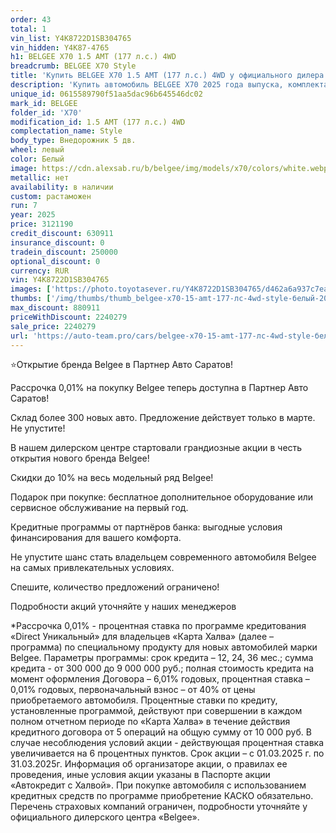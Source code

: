 ```yaml
---
order: 43
total: 1
vin_list: Y4K8722D1SB304765
vin_hidden: Y4K87-4765
h1: BELGEE X70 1.5 AMT (177 л.с.) 4WD
breadcrumb: BELGEE X70 Style
title: 'Купить BELGEE X70 1.5 AMT (177 л.с.) 4WD у официального дилера в Балаково'
description: 'Купить автомобиль BELGEE X70 2025 года выпуска, комплектация Style, цвет - Белый, двигатель - 1.5 AMT (177 л.с.) 4WD у официального дилера в г. Балаково. Стоимость данного автомобиля BELGEE X70 – 2240279'
unique_id: 0615589790f51aa5dac96b645546dc02
mark_id: BELGEE
folder_id: 'X70'
modification_id: 1.5 AMT (177 л.с.) 4WD
complectation_name: Style
body_type: Внедорожник 5 дв.
wheel: левый
color: Белый
image: https://cdn.alexsab.ru/b/belgee/img/models/x70/colors/white.webp
metallic: нет
availability: в наличии
custom: растаможен
run: 7
year: 2025
price: 3121190
credit_discount: 630911
insurance_discount: 0
tradein_discount: 250000
optional_discount: 0
currency: RUR
vin: Y4K8722D1SB304765
images: ['https://photo.toyotasever.ru/Y4K8722D1SB304765/d462a6a937c7ea3a4274b0367d0d7972.jpeg', 'https://photo.toyotasever.ru/Y4K8722D1SB304765/88727356130cd75b3457f73895b96f41.jpeg', 'https://photo.toyotasever.ru/Y4K8722D1SB304765/8e65d5b6122394817911dbeb8189799a.jpeg', 'https://photo.toyotasever.ru/Y4K8722D1SB304765/148592cc000c35565556ce5a56be9209.jpeg', 'https://photo.toyotasever.ru/Y4K8722D1SB304765/2f758ee16f3b9035aedd30aa02957420.jpeg', 'https://photo.toyotasever.ru/Y4K8722D1SB304765/cf6fe2b3feaabe50c14f7d2c94fda578.jpeg', 'https://photo.toyotasever.ru/Y4K8722D1SB304765/0ba6014f20477d93357a59421a35ef12.jpeg', 'https://photo.toyotasever.ru/Y4K8722D1SB304765/9c28499ba499982dc5c20d5f510b15b0.jpeg', 'https://photo.toyotasever.ru/Y4K8722D1SB304765/fce3f586cc97a1ee9433a9b9c11d6b46.jpeg', 'https://photo.toyotasever.ru/Y4K8722D1SB304765/8636082efba2d7a8ef6a71138c608f89.jpeg', 'https://photo.toyotasever.ru/Y4K8722D1SB304765/c79e248b7fb3bb9d890c994355c62375.jpeg', 'https://photo.toyotasever.ru/Y4K8722D1SB304765/00339b9aa92b078cec53885f7c3e3081.jpeg', 'https://photo.toyotasever.ru/Y4K8722D1SB304765/e4a1a39fbf93a45196b1f78643b25780.jpeg', 'https://photo.toyotasever.ru/Y4K8722D1SB304765/6ca8011e02603a671b4048f0464f593e.jpeg', 'https://photo.toyotasever.ru/Y4K8722D1SB304765/aaaf7e168f548fb482fe521953fd79f3.jpeg', 'https://photo.toyotasever.ru/Y4K8722D1SB304765/5abf3260315d61d298b063b9521d5c51.jpeg', 'https://photo.toyotasever.ru/Y4K8722D1SB304765/b2ca637c9c9bcdf70d12ae864cc8d3d4.jpeg']
thumbs: ['/img/thumbs/thumb_belgee-x70-15-amt-177-лс-4wd-style-белый-2025_d7972_0.webp', '/img/thumbs/thumb_belgee-x70-15-amt-177-лс-4wd-style-белый-2025_96f41_1.webp', '/img/thumbs/thumb_belgee-x70-15-amt-177-лс-4wd-style-белый-2025_9799a_2.webp', '/img/thumbs/thumb_belgee-x70-15-amt-177-лс-4wd-style-белый-2025_e9209_3.webp', '/img/thumbs/thumb_belgee-x70-15-amt-177-лс-4wd-style-белый-2025_57420_4.webp']
max_discount: 880911
priceWithDiscount: 2240279
sale_price: 2240279
url: 'https://auto-team.pro/cars/belgee-x70-15-amt-177-лс-4wd-style-белый-2025/'
---
```

<p>
 ⭐Открытие бренда Belgee в Партнер Авто Саратов!
</p>
<p>
</p>
<p>
 Рассрочка 0,01% на покупку Belgee теперь доступна в Партнер Авто Саратов!
</p>
<p>
 Склад более 300 новых авто. Предложение действует только в марте. He упустите!
</p>
<p>
</p>
<p>
 В нашем дилерском центре стартовали грандиозные акции в честь открытия нового бренда Belgee!
</p>
<p>
</p>
<p>
 Скидки дo 10% нa весь модельный ряд Belgee!
</p>
<p>
 Подарок при покупке: бесплатное дополнительное оборудование или сервисное обслуживание на первый год.
</p>
<p>
 Кредитные программы от партнёров банка: выгодные условия финансирования для вашего комфорта.
</p>
<p>
</p>
<p>
 Не упустите шанс стать владельцем современного автомобиля Belgee на самых привлекательных условиях.
</p>
<p>
 Спешите, количество предложений ограничено!
</p>
<p>
</p>
<p>
 Подробности акций уточняйте у наших менеджеров
</p>
<p>
</p>
<p>
 *Рассрочка 0,01% - процентная ставка по программе кредитования «Dirесt Уникальный» для владельцев «Карта Халва» (далее – программа) по специальному продукту для новых автомобилей марки Belgee. Параметры программы: срок кредита – 12, 24, 36 мес.; сумма кредита - от 300 000 до 9 000 000 руб.; полная стоимость кредита на момент оформления Договора – 6,01% годовых, процентная ставка – 0,01% годовых, первоначальный взнос – от 40% от цены приобретаемого автомобиля. Процентные ставки по кредиту, установленные программой, действуют при совершении в каждом полном отчетном периоде по «Карта Халва» в течение действия кредитного договора от 5 операций на общую сумму от 10 000 руб. В случае несоблюдения условий акции - действующая процентная ставка увеличивается на 6 процентных пунктов. Срок акции – с 01.03.2025 г. по 31.03.2025г. Информация об организаторе акции, о правилах ее проведения, иные условия акции указаны в Паспорте акции «Автокредит с Халвой». При покупке автомобиля с использованием кредитных средств по программе приобретение КАСКО обязательно. Перечень страховых компаний ограничен, подробности уточняйте у официального дилерского центра «Belgee».
</p>
